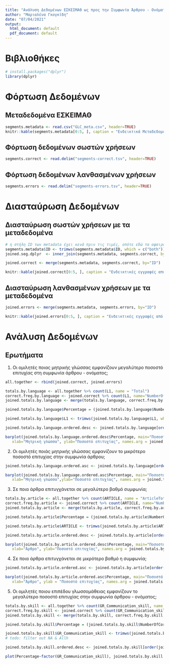```yaml
---
title: "Ανάλυση Δεδομένων ΕΣΚΕΙΜΑΘ ως προς την Συμφωνία Άρθρου - Ονόματος"
author: "Μαριαλένα Γκογκίδη"
date: "07/04/2021"
output:
  html_document: default
  pdf_document: default
---
```


# Βιβλιοθήκες

```r
# install.packages("dplyr")
library(dplyr)
```

# Φόρτωση Δεδομένων
## Μεταδεδομένα ΕΣΚΕΙΜΑΘ

```r
segments.metadata <- read.csv("GLC_meta.csv", header=TRUE)
knitr::kable(segments.metadata[0:5, ], caption = "Ενδεικτικά Μεταδεδομένα ΕΣΚΕΙΜΑΘ")
```
## Φόρτωση δεδομένων σωστών χρήσεων

```r
segments.correct <- read.delim("segments-correct.tsv", header=TRUE)
```

## Φόρτωση δεδομένων λανθασμένων χρήσεων

```r
segments.errors <- read.delim("segments-errors.tsv", header=TRUE)
```

# Διασταύρωση Δεδομένων
## Διασταύρωση σωστών χρήσεων με τα μεταδεδομένα

```r
# η στήλη ID των metadata έχει κενά πριν τις τιμές, οπότε εδώ τα αφαιρούμε, προκειμένου να γίνει σωστά το join
segments.metadata$ID <- trimws(segments.metadata$ID, which = c("both"))
joined.seg.dplyr  <- inner_join(segments.metadata, segments.correct, by = "ID")

joined.correct <- merge(segments.metadata, segments.correct, by="ID")

knitr::kable(joined.correct[0:5, ], caption = "Ενδεικτικές εγγραφές από την διασταύρωση των σωστών χρήσεων με τα μετοδεδομένα")
```

## Διασταύρωση λανθασμένων χρήσεων με τα μεταδεδομένα

```r
joined.errors <- merge(segments.metadata, segments.errors, by="ID")

knitr::kable(joined.errors[0:5, ], caption = "Ενδεικτικές εγγραφές από την διασταύρωση των λανθασμένων χρήσεων με τα μετοδεδομένα")
```

# Ανάλυση Δεδομένων

## Ερωτήματα

1) Οι ομιλητές ποιας μητρικής γλώσσας εμφανίζουν μεγαλύτερο ποσοστό επιτυχίας στη συμφωνία άρθρου - ονόματος;

```r
all.together <- rbind(joined.correct, joined.errors)

totals.by.language <- all.together %>% count(L1, name = "Total")
correct.freq.by.language <- joined.correct %>% count(L1, name="NumberOfCorrect")
joined.totals.by.language <- merge(totals.by.language, correct.freq.by.language, by = "L1")

joined.totals.by.language$Percentage = (joined.totals.by.language$NumberOfCorrect / joined.totals.by.language$Total)*100

joined.totals.by.language$L1 <- trimws(joined.totals.by.language$L1, which = c("both"))
```



```r
joined.totals.by.language.ordered.desc <- joined.totals.by.language[order(joined.totals.by.language$Percentage, decreasing=TRUE), ][0:5, ]

barplot(joined.totals.by.language.ordered.desc$Percentage, main="Ποσοστά επιτυχίας ανά μητρική γλώσσα (5 καλύτερες επιδόσεις)",
   xlab="Μητρική γλώσσα", ylab="Ποσοστό επιτυχίας", names.arg = joined.totals.by.language.ordered.desc$L1)

```

2) Οι ομιλητές ποιάς μητρικής γλώσσας εμφανίζουν το μικρότερο ποσοστό επιτυχίας στην συμφωνία άρθρου;

```r
joined.totals.by.language.ordered.asc <- joined.totals.by.language[order(joined.totals.by.language$Percentage, decreasing=FALSE), ][0:5, ]

barplot(joined.totals.by.language.ordered.asc$Percentage, main="Ποσοστά επιτυχίας ανά μητρική γλώσσα (5 χειρότερες)",
   xlab="Μητρική γλώσσα",ylab="Ποσοστό επιτυχίας", names.arg = joined.totals.by.language.ordered.asc$L1)
```



3) Σε ποια άρθρα επιτυγχάνεται σε μεγαλύτερο βαθμό συμφωνία;

```r
totals.by.article <- all.together %>% count(ARTICLE, name = "ArticleTotal")
correct.freq.by.article <- joined.correct %>% count(ARTICLE, name="NumberOfCorrectArticles")
joined.totals.by.article <- merge(totals.by.article, correct.freq.by.article, by = "ARTICLE")

joined.totals.by.article$Percentage = (joined.totals.by.article$NumberOfCorrectArticles / joined.totals.by.article$ArticleTotal)*100

joined.totals.by.article$ARTICLE <- trimws(joined.totals.by.article$ARTICLE, which = c("both"))

joined.totals.by.article.ordered.desc <- joined.totals.by.article[order(joined.totals.by.article$Percentage, decreasing=TRUE), ][0:10, ]

barplot(joined.totals.by.article.ordered.desc$Percentage, main="Ποσοστά επιτυχίας ανά άρθρο (10 πιο σωστές χρήσεις)",
   xlab="Άρθρο", ylab="Ποσοστό επιτυχίας", names.arg = joined.totals.by.article.ordered.desc$ARTICLE)

```


4) Σε ποια άρθρα επιτυγχάνεται σε μικρότερο βαθμό η συμφωνία;

```r
joined.totals.by.article.ordered.asc <- joined.totals.by.article[order(joined.totals.by.article$Percentage, decreasing=FALSE), ][0:10, ]

barplot(joined.totals.by.article.ordered.asc$Percentage, main="Ποσοστά επιτυχίας ανά άρθρο (10 πιο λανθασμένες χρήσεις)",
   xlab="Άρθρο", ylab = "Ποσοστό επιτυχίας", names.arg = joined.totals.by.article.ordered.asc$ARTICLE)
```

5) Οι ομιλητές ποιου επιπέδου γλωσσομάθειας εμφανίζουν το μεγαλύτερο ποσοστό επιτυχίας στην συμφωνία άρθρου - ονόματος;

```r
totals.by.skill <- all.together %>% count(GR_Communication_skill, name = "SkillTotal")
correct.freq.by.skill <- joined.correct %>% count(GR_Communication_skill, name="NumberOfCorrectBySkill")
joined.totals.by.skill <- merge(totals.by.skill, correct.freq.by.skill, by = "GR_Communication_skill")

joined.totals.by.skill$Percentage = (joined.totals.by.skill$NumberOfCorrectBySkill / joined.totals.by.skill$SkillTotal)*100

joined.totals.by.skill$GR_Communication_skill <- trimws(joined.totals.by.skill$GR_Communication_skill, which = c("both"))
# todo: filter out NA & Allh

joined.totals.by.skill.ordered.desc <- joined.totals.by.skill[order(joined.totals.by.skill$Percentage, decreasing=TRUE), ]

plot(Percentage~factor(GR_Communication_skill), joined.totals.by.skill.ordered.desc, las=2, xlab="Επίπεδο γλωσσομάθειας", ylab="Ποσοστό επιτυχίας", main="Ποσοστά επιτυχίας ανά επίπεδο γλωσσομάθειας")
```
